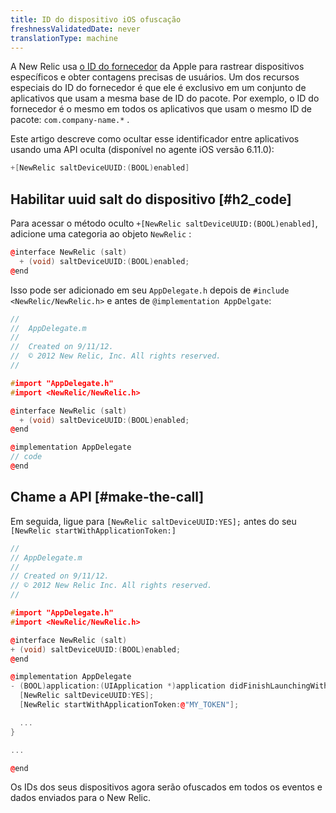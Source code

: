 ```yaml
---
title: ID do dispositivo iOS ofuscação
freshnessValidatedDate: never
translationType: machine
---
```


A New Relic usa [o ID do fornecedor](https://developer.apple.com/documentation/uikit/uidevice/1620059-identifierforvendor) da Apple para rastrear dispositivos específicos e obter contagens precisas de usuários. Um dos recursos especiais do ID do fornecedor é que ele é exclusivo em um conjunto de aplicativos que usam a mesma base de ID do pacote. Por exemplo, o ID do fornecedor é o mesmo em todos os aplicativos que usam o mesmo ID de pacote: `com.company-name.*` .

Este artigo descreve como ocultar esse identificador entre aplicativos usando uma API oculta (disponível no agente iOS versão 6.11.0):

```objectivec
+[NewRelic saltDeviceUUID:(BOOL)enabled]
```

## Habilitar uuid salt do dispositivo [#h2_code]

Para acessar o método oculto `+[NewRelic saltDeviceUUID:(BOOL)enabled]`, adicione uma categoria ao objeto `NewRelic` :

```cpp
@interface NewRelic (salt)
  + (void) saltDeviceUUID:(BOOL)enabled;
@end
```

Isso pode ser adicionado em seu `AppDelegate.h` depois de `#include <NewRelic/NewRelic.h>` e antes de `@implementation AppDelgate`:

```cpp
//
//  AppDelegate.m
// 
//  Created on 9/11/12.
//  © 2012 New Relic, Inc. All rights reserved.
//

#import "AppDelegate.h"
#import <NewRelic/NewRelic.h>

@interface NewRelic (salt) 
  + (void) saltDeviceUUID:(BOOL)enabled;
@end

@implementation AppDelegate
// code 
@end
```

## Chame a API [#make-the-call]

Em seguida, ligue para `[NewRelic saltDeviceUUID:YES];` antes do seu `[NewRelic startWithApplicationToken:]`

```cpp
// 
// AppDelegate.m 
// 
// Created on 9/11/12. 
// © 2012 New Relic Inc. All rights reserved. 
//

#import "AppDelegate.h"
#import <NewRelic/NewRelic.h>

@interface NewRelic (salt)
+ (void) saltDeviceUUID:(BOOL)enabled;
@end

@implementation AppDelegate
- (BOOL)application:(UIApplication *)application didFinishLaunchingWithOptions:(NSDictionary *)launchOptions {
  [NewRelic saltDeviceUUID:YES];
  [NewRelic startWithApplicationToken:@"MY_TOKEN"];

  ...
}

...

@end
```

Os IDs dos seus dispositivos agora serão ofuscados em todos os eventos e dados enviados para o New Relic.
